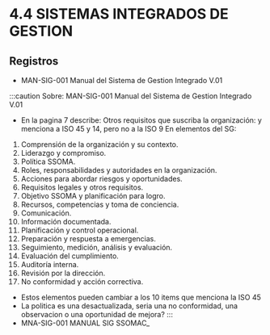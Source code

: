 # 4.4 SISTEMAS INTEGRADOS DE GESTION

## Registros

- MAN-SIG-001 Manual del Sistema de Gestion Integrado V.01

:::caution
Sobre: MAN-SIG-001 Manual del Sistema de Gestion Integrado V.01
- En la pagina 7 describe: Otros requisitos que suscriba la organización: y menciona a ISO 45 y 14, pero no a la ISO 9
En elementos del SG:
1. Comprensión de la organización y su contexto.
2. Liderazgo y compromiso.
3. Política SSOMA.
4. Roles, responsabilidades y autoridades en la organización.
5. Acciones para abordar riesgos y oportunidades.
6. Requisitos legales y otros requisitos.
7. Objetivo SSOMA y planificación para logro.
8. Recursos, competencias y toma de conciencia.
9. Comunicación.
10. Información documentada.
11. Planificación y control operacional.
12. Preparación y respuesta a emergencias.
13. Seguimiento, medición, análisis y evaluación.
14. Evaluación del cumplimiento.
15. Auditoría interna.
16. Revisión por la dirección.
17. No conformidad y acción correctiva.

- Estos elementos pueden cambiar a los 10 items que menciona la ISO 45
- La politica es una desactualizada, seria una no conformidad, una observacion o una oportunidad de mejora?
:::
- MNA-SIG-001 MANUAL SIG SSOMAC_
